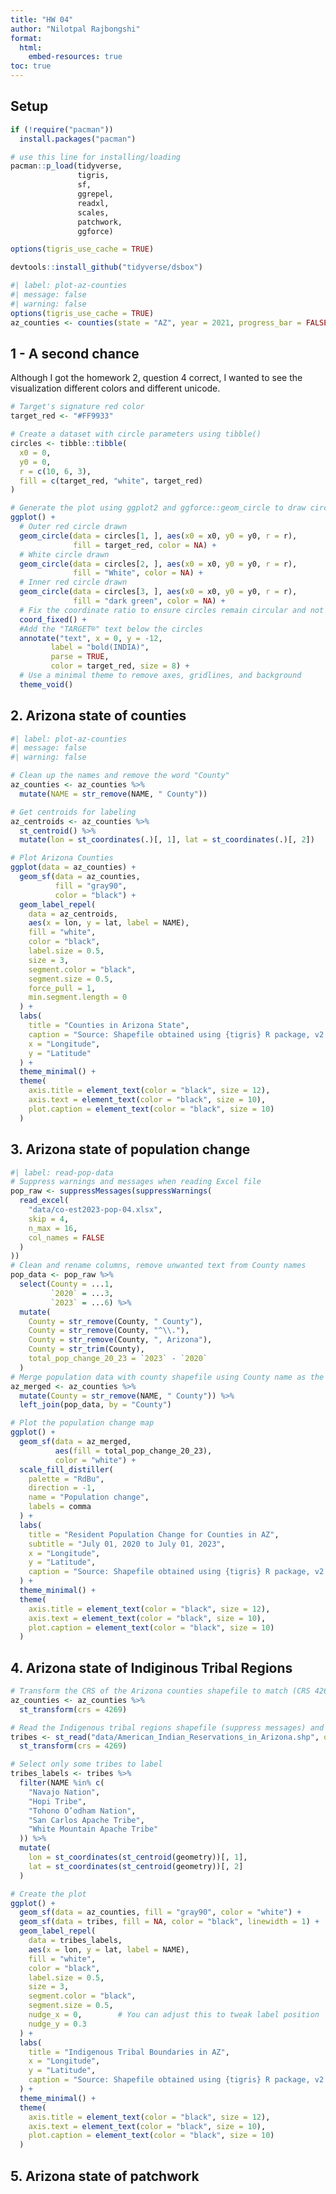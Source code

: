 ```yaml
---
title: "HW 04"
author: "Nilotpal Rajbongshi"
format:
  html:
    embed-resources: true
toc: true
---
```


## Setup

```r
if (!require("pacman")) 
  install.packages("pacman")

# use this line for installing/loading
pacman::p_load(tidyverse,
               tigris,
               sf,
               ggrepel,
               readxl,
               scales,
               patchwork,
               ggforce)

options(tigris_use_cache = TRUE)

devtools::install_github("tidyverse/dsbox")

#| label: plot-az-counties
#| message: false
#| warning: false
options(tigris_use_cache = TRUE)
az_counties <- counties(state = "AZ", year = 2021, progress_bar = FALSE)
```


## 1 - A second chance
Although I got the homework 2, question 4 correct, I wanted to see the visualization different colors and different unicode.

```r
# Target's signature red color
target_red <- "#FF9933"

# Create a dataset with circle parameters using tibble()
circles <- tibble::tibble(
  x0 = 0,
  y0 = 0,
  r = c(10, 6, 3),
  fill = c(target_red, "white", target_red)
)

# Generate the plot using ggplot2 and ggforce::geom_circle to draw circles in layers
ggplot() +
  # Outer red circle drawn
  geom_circle(data = circles[1, ], aes(x0 = x0, y0 = y0, r = r),
              fill = target_red, color = NA) +
  # White circle drawn
  geom_circle(data = circles[2, ], aes(x0 = x0, y0 = y0, r = r),
              fill = "White", color = NA) +
  # Inner red circle drawn
  geom_circle(data = circles[3, ], aes(x0 = x0, y0 = y0, r = r),
              fill = "dark green", color = NA) +
  # Fix the coordinate ratio to ensure circles remain circular and not distorted
  coord_fixed() +
  #Add the "TARGET®" text below the circles
  annotate("text", x = 0, y = -12,
         label = "bold(INDIA)",
         parse = TRUE,
         color = target_red, size = 8) +
  # Use a minimal theme to remove axes, gridlines, and background
  theme_void()
```


## 2.  Arizona state of counties

```r
#| label: plot-az-counties
#| message: false
#| warning: false

# Clean up the names and remove the word "County"
az_counties <- az_counties %>%
  mutate(NAME = str_remove(NAME, " County"))

# Get centroids for labeling
az_centroids <- az_counties %>%
  st_centroid() %>%
  mutate(lon = st_coordinates(.)[, 1], lat = st_coordinates(.)[, 2])

# Plot Arizona Counties
ggplot(data = az_counties) +
  geom_sf(data = az_counties,
          fill = "gray90",
          color = "black") +
  geom_label_repel(
    data = az_centroids,
    aes(x = lon, y = lat, label = NAME),
    fill = "white",
    color = "black",
    label.size = 0.5,
    size = 3,
    segment.color = "black",
    segment.size = 0.5,
    force_pull = 1,
    min.segment.length = 0
  ) +
  labs(
    title = "Counties in Arizona State",
    caption = "Source: Shapefile obtained using {tigris} R package, v2.0.1",
    x = "Longitude",
    y = "Latitude"
  ) +
  theme_minimal() +
  theme(
    axis.title = element_text(color = "black", size = 12),
    axis.text = element_text(color = "black", size = 10),
    plot.caption = element_text(color = "black", size = 10)
  )
```

## 3.  Arizona state of population change

```r
#| label: read-pop-data
# Suppress warnings and messages when reading Excel file
pop_raw <- suppressMessages(suppressWarnings(
  read_excel(
    "data/co-est2023-pop-04.xlsx",
    skip = 4,
    n_max = 16,
    col_names = FALSE
  )
))
# Clean and rename columns, remove unwanted text from County names
pop_data <- pop_raw %>%
  select(County = ...1,
         `2020` = ...3,
         `2023` = ...6) %>%
  mutate(
    County = str_remove(County, " County"),
    County = str_remove(County, "^\\."),
    County = str_remove(County, ", Arizona"),
    County = str_trim(County),
    total_pop_change_20_23 = `2023` - `2020`
  )
# Merge population data with county shapefile using County name as the key
az_merged <- az_counties %>%
  mutate(County = str_remove(NAME, " County")) %>%
  left_join(pop_data, by = "County")

# Plot the population change map
ggplot() +
  geom_sf(data = az_merged,
          aes(fill = total_pop_change_20_23),
          color = "white") +
  scale_fill_distiller(
    palette = "RdBu",
    direction = -1,
    name = "Population change",
    labels = comma
  ) +
  labs(
    title = "Resident Population Change for Counties in AZ",
    subtitle = "July 01, 2020 to July 01, 2023",
    x = "Longitude",
    y = "Latitude",
    caption = "Source: Shapefile obtained using {tigris} R package, v2.0.1\npopulation change data from the US Census Bureau"
  ) +
  theme_minimal() +
  theme(
    axis.title = element_text(color = "black", size = 12),
    axis.text = element_text(color = "black", size = 10),
    plot.caption = element_text(color = "black", size = 10)
  )

```

## 4.  Arizona state of Indiginous Tribal Regions
```r
# Transform the CRS of the Arizona counties shapefile to match (CRS 4269 - NAD83)
az_counties <- az_counties %>%
  st_transform(crs = 4269)

# Read the Indigenous tribal regions shapefile (suppress messages) and transform CRS
tribes <- st_read("data/American_Indian_Reservations_in_Arizona.shp", quiet = TRUE) %>%
  st_transform(crs = 4269)

# Select only some tribes to label
tribes_labels <- tribes %>%
  filter(NAME %in% c(
    "Navajo Nation",
    "Hopi Tribe",
    "Tohono O’odham Nation",
    "San Carlos Apache Tribe",
    "White Mountain Apache Tribe"
  )) %>%
  mutate(
    lon = st_coordinates(st_centroid(geometry))[, 1],
    lat = st_coordinates(st_centroid(geometry))[, 2]
  )

# Create the plot
ggplot() +
  geom_sf(data = az_counties, fill = "gray90", color = "white") +
  geom_sf(data = tribes, fill = NA, color = "black", linewidth = 1) +  # Thicker tribal boundary
  geom_label_repel(
    data = tribes_labels,
    aes(x = lon, y = lat, label = NAME),
    fill = "white",
    color = "black",
    label.size = 0.5,
    size = 3,
    segment.color = "black",
    segment.size = 0.5,
    nudge_x = 0,        # You can adjust this to tweak label position
    nudge_y = 0.3
  ) +
  labs(
    title = "Indigenous Tribal Boundaries in AZ",
    x = "Longitude",
    y = "Latitude",
    caption = "Source: Shapefile obtained using {tigris} R package, v2.0.1\nIndigenous Tribe Shapefile obtained from AZGeo Data"
  ) +
  theme_minimal() +
  theme(
    axis.title = element_text(color = "black", size = 12),
    axis.text = element_text(color = "black", size = 10),
    plot.caption = element_text(color = "black", size = 10)
  )
```

## 5. Arizona state of patchwork
```r

```
